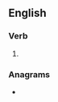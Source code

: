 ==English==

===Verb===
{{head|en|verb form}}

# {{en-third-person singular of|sterilize}}

===Anagrams===
* {{anagrams|en|Listerizes}}